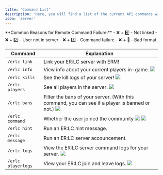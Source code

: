 ```yaml
---
title: 'Command List'
description: 'Here, you will find a list of the current API commands with a short description of what they do!'
icon: 'server'
---
```


<apiWarning/>

<Warning>
**Common Reasons for Remote Command Failure:**
- ❌ + 6️⃣ - Not linked
- ❌ + 7️⃣ - User not in server
- ❌ + 8️⃣ - Command failure
- ❌ + 🚫 - Bad format
</Warning>

| Command            | Explanation                           |
| ------------------ | ------------------------------------- |
| `/erlc link`       | Link your ER:LC server with ERM!           |
| `/erlc info`       | View info about your current players in-game. <Frame><img src="../images/api/commandlist/erlcinfo.png" /></Frame>  |
| `/erlc kills`      | See the kill logs of your server! <Frame><img src="../images/api/commandlist/erlckills.png" /></Frame> |
| `/erlc players`    | See all players in the server. <Frame><img src="../images/api/commandlist/erlcplayers.png" /></Frame> |
| `/erlc bans`       | Filter the bans of your server. (With this command, you can see if a player is banned or not.) <Frame><img src="../images/api/commandlist/erlcbans.png" /></Frame> |
| `/erlc command`    | Whether the user joined the community <Frame><img src="../images/api/commandlist/erlccommand.png" /></Frame> <Frame><img src="../images/api/commandlist/erlccommand2.png" /></Frame> |
| `/erlc hint`       | Run an ER:LC hint message. |
| `/erlc message`    | Run an ER:LC server accouncement. |
| `/erlc logs`       | View the ER:LC server command logs for your server. <Frame><img src="../images/api/commandlist/erlclogs.png" /></Frame> |
| `/erlc playerlogs` | View your ER:LC join and leave logs. <Frame><img src="../images/api/commandlist/erlcplayerlogs.png" /></Frame> |

